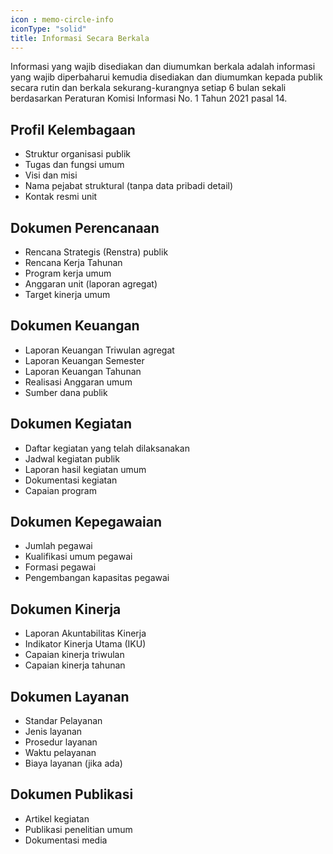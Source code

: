 ```yaml
---
icon : memo-circle-info
iconType: "solid"
title: Informasi Secara Berkala
---
```

Informasi yang wajib disediakan dan diumumkan berkala adalah informasi yang wajib diperbaharui kemudia disediakan dan diumumkan kepada publik secara rutin dan berkala sekurang-kurangnya setiap 6 bulan sekali berdasarkan Peraturan Komisi Informasi No. 1 Tahun 2021 pasal 14.

## Profil Kelembagaan
- Struktur organisasi publik
- Tugas dan fungsi umum
- Visi dan misi
- Nama pejabat struktural (tanpa data pribadi detail)
- Kontak resmi unit

## Dokumen Perencanaan
- Rencana Strategis (Renstra) publik
- Rencana Kerja Tahunan
- Program kerja umum
- Anggaran unit (laporan agregat)
- Target kinerja umum

## Dokumen Keuangan
- Laporan Keuangan Triwulan agregat
- Laporan Keuangan Semester
- Laporan Keuangan Tahunan
- Realisasi Anggaran umum
- Sumber dana publik

## Dokumen Kegiatan
- Daftar kegiatan yang telah dilaksanakan
- Jadwal kegiatan publik
- Laporan hasil kegiatan umum
- Dokumentasi kegiatan
- Capaian program

## Dokumen Kepegawaian
- Jumlah pegawai
- Kualifikasi umum pegawai
- Formasi pegawai
- Pengembangan kapasitas pegawai

## Dokumen Kinerja
- Laporan Akuntabilitas Kinerja
- Indikator Kinerja Utama (IKU)
- Capaian kinerja triwulan
- Capaian kinerja tahunan

## Dokumen Layanan
- Standar Pelayanan
- Jenis layanan
- Prosedur layanan
- Waktu pelayanan
- Biaya layanan (jika ada)

## Dokumen Publikasi
- Artikel kegiatan
- Publikasi penelitian umum
- Dokumentasi media
